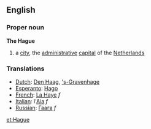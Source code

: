 ==English==

===Proper noun===
{{wikipedia}}
'''The Hague'''

# a [[city]], the [[administrative]] [[capital]] of the [[The Netherlands|Netherlands]]

===Translations===
*[[Dutch]]: [[Den Haag]], [['s-Gravenhage]]
*[[Esperanto]]: [[Hago]]
*[[French]]: [[La Haye]] ''f''
*[[Italian]]: l'[[Aia]] ''f''
*[[Russian]]: [[Гаага]] ''f''

[[et:Hague]]